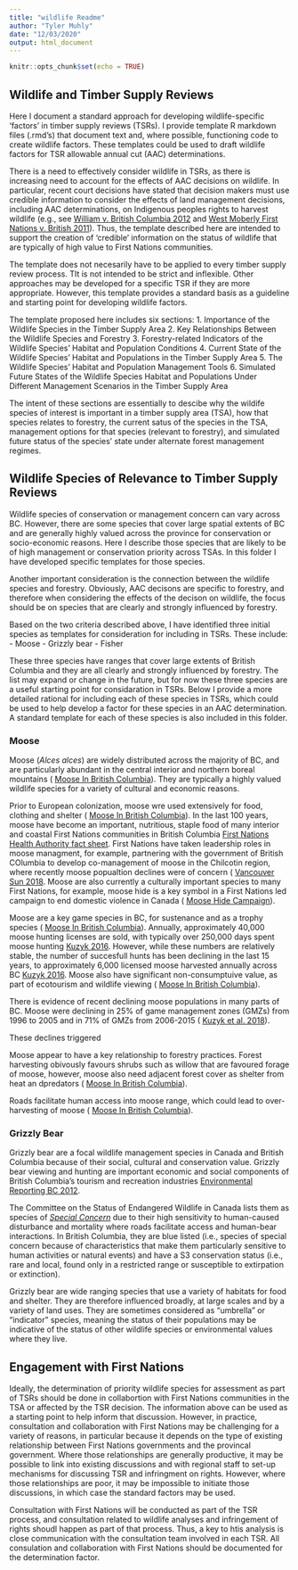 ```yaml
---
title: "wildlife Readme"
author: "Tyler Muhly"
date: "12/03/2020"
output: html_document
---
```


```r
knitr::opts_chunk$set(echo = TRUE)
```

## Wildlife and Timber Supply Reviews
Here I document a standard approach for developing wildlife-specific 'factors' in timber supply reviews (TSRs). I provide template R markdown files (.rmd's) that document text and, where possible, functioning code to create wildlife factors. These templates could be used to draft wildlife factors for TSR allowable annual cut (AAC) determinations.  

There is a need to effectively consider wildlife in TSRs, as there is increasing need to account for the effects of AAC decisions on wildlife. In particular, recent court decisions have stated that decision makers must use credible information to consider the effects of land management decisions, including AAC determinations, on Indigenous peoples rights to harvest wildlife (e.g., see [William v. British Columbia 2012](https://www.bccourts.ca/jdb-txt/CA/12/02/2012BCCA0285.htm) and [West Moberly First Nations v. British 2011](https://www.bccourts.ca/jdb-txt/CA/11/02/2011BCCA0247.htm)). Thus, the template described here are intended to support the creation of 'credible' information on the status of wildlife that are typically of high value to First Nations communities. 

The template does not necesarily have to be applied to every timber supply review process. TIt is not intended to be strict and inflexible. Other approaches may be developed for a specific TSR if they are more appropriate. However, this template provides a standard basis as a guideline and starting point for developing wildlife factors. 

The template proposed here includes six sections:
1. Importance of the Wildlife Species in the Timber Supply Area
2. Key Relationships Between the Wildlife Species and Forestry 
3. Forestry-related Indicators of the Wildlife Species' Habitat and Population Conditions
4. Current State of the Wildlife Species' Habitat and Populations in the Timber Supply Area
5. The Wildlife Species' Habitat and Population Management Tools
6. Simulated Future States of the Wildlife Species Habitat and Populations Under Different Management Scenarios in the Timber Supply Area 

The intent of these sections are essentially to descibe why the wildife species of interest is important in a timber supply area (TSA), how that species relates to forestry, the current satus of the species in the TSA, management options for that species (relevant to forestry), and simulated future status of the species' state under alternate forest management regimes.  

## Wildlife Species of Relevance to Timber Supply Reviews
Wildlife species of conservation or management concern can vary across BC. However, there are some species that cover large spatial extents of BC and are generally highly valued across the province for conservation or socio-economic reasons. Here I describe those species that are likely to be of high management or conservation priority across TSAs. In this folder I have developed specific templates for those species. 

Another important consideration is the connection between the wildlife species and forestry. Obviously, AAC decisons are specific to forestry, and therefore when considering the effects of the decison on wildlife, the focus should be on species that are clearly and strongly influenced by forestry.  

Based on the two criteria described above, I have identified three initial species as templates for consideration for including in TSRs. These include:
- Moose
- Grizzly bear
- Fisher

These three species have ranges that cover large extents of British Columbia and they are all clearly and strongly influenced by forestry. The list may expand or change in the future, but for now these three species are a useful starting point for considaration in TSRs. Below I provide a more detailed rational for including each of these species in TSRs, which could be used to help develop a factor for these species in an AAC determination. A standard template for each of these species is also included in this folder. 

### Moose
Moose (*Alces alces*) are widely distributed across the majority of BC, and are particularly abundant in the central interior and northern boreal mountains ( [Moose In British Columbia](http://www.env.gov.bc.ca/wld/documents/moose.pdf)). They are typically a highly valued wildlife species for a variety of cultural and economic reasons. 

Prior to European colonization, moose wre used extensively for food, clothing and shelter ( [Moose In British Columbia](http://www.env.gov.bc.ca/wld/documents/moose.pdf)). In the last 100 years, moose have become an important, nutritious, staple food of many interior and coastal First Nations communities in British Columbia [First Nations Health Authority fact sheet](https://www.fnha.ca/Documents/Traditional_Food_Fact_Sheets.pdf). First Nations have taken leadership roles in moose managment, for example, partnering with the government of British COlumbia to develop co-management of moose in the Chilcotin region, where recently moose popualtion declines were of concern ( [Vancouver Sun 2018](https://vancouversun.com/news/local-news/b-c-government-and-first-nation-sign-deal-to-manage-declining-moose-populations/). Moose are also currently a culturally important species to many First Nations, for example, moose hide is a key symbol in a First Nations led campaign to end domestic violence in Canada ( [Moose Hide Campaign](https://moosehidecampaign.ca/home/about-us)).

Moose are a key game species in BC, for sustenance and as a trophy species ( [Moose In British Columbia](http://www.env.gov.bc.ca/wld/documents/moose.pdf)). Annually, approximately 40,000 moose hunting licenses are sold, with typically over 250,000 days spent moose hunting [Kuzyk 2016](https://alcesjournal.org/index.php/alces/article/download/155/199). However, while these numbers are relatively stable, the number of succesfull hunts has been declining in the last 15 years, to approximately 6,000 licensed moose harvested annually across BC [Kuzyk 2016](https://alcesjournal.org/index.php/alces/article/download/155/199). Moose also have significant non-consumptuive value, as part of ecotourism and wildlife viewing ( [Moose In British Columbia](http://www.env.gov.bc.ca/wld/documents/moose.pdf)). 

There is evidence of recent declining moose populations in many parts of BC. Moose were declining in 25% of game management zones (GMZs) from 1996 to 2005 and in 71% of GMZs from 2006-2015 ( [Kuzyk et al. 2018](http://alcesjournal.org/index.php/alces/article/download/240/274)). 


These declines triggered 





Moose appear to have a key relationship to forestry practices. Forest harvesting obivously favours shrubs such as willow that are favoured forage of moose, however, moose also need adjacent forest cover as shelter from heat an dpredators ( [Moose In British Columbia](http://www.env.gov.bc.ca/wld/documents/moose.pdf)).  



Roads facilitate human access into moose range, which could lead to over-harvesting of moose ( [Moose In British Columbia](http://www.env.gov.bc.ca/wld/documents/moose.pdf)).


### Grizzly Bear
Grizzly bear are a focal wildlife management species in Canada and British Columbia because of their social, cultural and conservation value. Grizzly bear viewing and hunting are important economic and social components of British Columbia’s tourism and recreation industries [Environmental Reporting BC 2012](http://www.env.gov.bc.ca/soe/indicators/plants-and-animals/grizzly-bears.html).




The Committee on the Status of Endangered Wildlife in Canada lists them as species of [*Special Concern*](https://www.sararegistry.gc.ca/virtual_sara/files/cosewic/sr_ours_grizz_bear_1012_e.pdf) due to their high sensitivity to human-caused disturbance and mortality where roads facilitate access and human-bear interactions.	In British Columbia, they are blue listed (i.e., species of special concern because of characteristics that make them particularly sensitive to human activities or natural events) and have a S3 conservation status (i.e., rare and local, found only in a restricted range or susceptible to extirpation or extinction).




Grizzly bear are wide ranging species that use a variety of habitats for food and shelter. They are therefore influenced broadly, at large scales and by a variety of land uses. They are sometimes considered as “umbrella” or “indicator” species, meaning the status of their populations may be indicative of the status of other wildlife species or environmental values where they live.




## Engagement with First Nations
Ideally, the determination of priority wildlife species for assessment as part of TSRs should be done in collabortion with First Nations communities in the TSA or affected by the TSR decision. The information above can be used as a starting point to help inform that discussion. However, in practice, consultation and collaboration with First Nations may be challenging for a variety of reasons, in particular because it depends on the type of existing relationship between First Nations governments and the provincal government. Where those relationships are generally productive, it may be possible to link into existing discussions and with regional staff to set-up mechanisms for discussing TSR and infringment on rights. However, where those relationships are poor, it may be impossible to initiate those discussions, in which case the standard factors may be used. 

Consultation with First Nations will be conducted as part of the TSR process, and consultation related to wildlife analyses and infringement of rights shoudl happen as part of that process. Thus, a key to htis analysis is close communication with the consultation team involved in each TSR. All consulation and collaboration with First Nations should be documented for the determination factor.  







